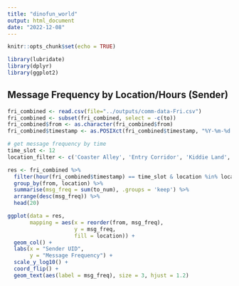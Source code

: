 ```yaml
---
title: "dinofun_world"
output: html_document
date: "2022-12-08"
---
```


```r
knitr::opts_chunk$set(echo = TRUE)

library(lubridate)
library(dplyr)
library(ggplot2)
```

## Message Frequency by Location/Hours (Sender)

```r
fri_combined <- read.csv(file="../outputs/comm-data-Fri.csv")
fri_combined <- subset(fri_combined, select = -c(to))
fri_combined$from <- as.character(fri_combined$from)
fri_combined$timestamp <- as.POSIXct(fri_combined$timestamp, "%Y-%m-%d %H:%M:%S", tz = "")
```

```r
# get message frequency by time
time_slot <- 12
location_filter <- c('Coaster Alley', 'Entry Corridor', 'Kiddie Land', 'Tundra Land', 'Wet Land')

res <- fri_combined %>%
  filter(hour(fri_combined$timestamp) == time_slot & location %in% location_filter) %>%
  group_by(from, location) %>%
  summarise(msg_freq = sum(to_num), .groups = 'keep') %>%
  arrange(desc(msg_freq)) %>%
  head(20)

ggplot(data = res,
       mapping = aes(x = reorder(from, msg_freq), 
                     y = msg_freq,
                     fill = location)) +
  geom_col() +
  labs(x = "Sender UID", 
       y = "Message Frequency") +
  scale_y_log10() +
  coord_flip() +
  geom_text(aes(label = msg_freq), size = 3, hjust = 1.2)
```
